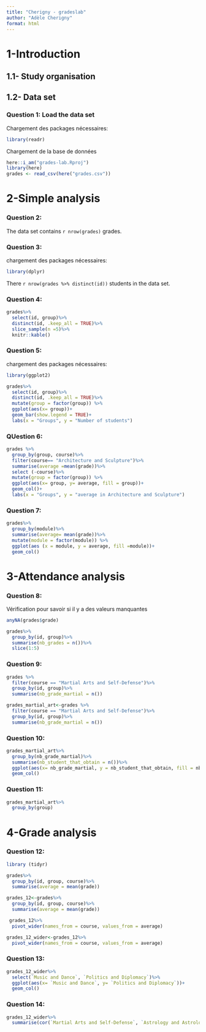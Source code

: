 ```yaml
---
title: "Cherigny - gradeslab"
author: "Adèle Cherigny"
format: html
---
```


# 1-Introduction
## 1.1- Study organisation
## 1.2- Data set
### Question 1: Load the data set
Chargement des packages nécessaires: 
```r
library(readr)
```

Chargement de la base de données
```r
here::i_am("grades-lab.Rproj")
library(here)
grades <- read_csv(here("grades.csv"))
```


# 2-Simple analysis
### Question 2:
The data set contains `r nrow(grades)` grades.

### Question 3: 
chargement des packages nécessaires:
```r
library(dplyr)
```
There `r nrow(grades %>% distinct(id))` students in the data set.

### Question 4: 
```r
grades%>%
  select(id, group)%>%
  distinct(id, .keep_all = TRUE)%>%
  slice_sample(n =5)%>%
  knitr::kable()
```
### Question 5:
chargement des packages nécessaires:
```r
library(ggplot2)
```

```r
grades%>%
  select(id, group)%>%
  distinct(id, .keep_all = TRUE)%>%
  mutate(group = factor(group)) %>%
  ggplot(aes(x= group))+
  geom_bar(show.legend = TRUE)+
  labs(x = "Groups", y = "Number of students")
```
 
### QUestion 6: 
```r
grades %>%
  group_by(group, course)%>%
  filter(course== "Architecture and Sculpture")%>%
  summarise(average =mean(grade))%>%
  select (-course)%>% 
  mutate(group = factor(group)) %>%
  ggplot(aes(x= group, y= average, fill = group))+
  geom_col()+
  labs(x = "Groups", y = "average in Architecture and Sculpture")
```

### Question 7:
```r
grades%>%
  group_by(module)%>%
  summarise(average= mean(grade))%>%
  mutate(module = factor(module)) %>%
  ggplot(aes (x = module, y = average, fill =module))+
  geom_col()
```
# 3-Attendance analysis
### Question 8: 
Vérification pour savoir si il y a des valeurs manquantes 
```r
anyNA(grades$grade)
```
```r
grades%>%
  group_by(id, group)%>%
  summarise(nb_grades = n())%>%
  slice(1:5)
```
 

### Question 9:
```r
grades %>%
  filter(course == "Martial Arts and Self-Defense")%>%
  group_by(id, group)%>%
  summarise(nb_grade_martial = n())
```

```r
grades_martial_art<-grades %>%
  filter(course == "Martial Arts and Self-Defense")%>%
  group_by(id, group)%>%
  summarise(nb_grade_martial = n())
```


### Question 10:
```r
grades_martial_art%>%
  group_by(nb_grade_martial)%>%
  summarise(nb_student_that_obtain = n())%>%
  ggplot(aes(x= nb_grade_martial, y = nb_student_that_obtain, fill = nb_grade_martial))+
  geom_col()
```

### Question 11:
```r
grades_martial_art%>%
  group_by(group)
```



# 4-Grade analysis
### Question 12: 


```r
library (tidyr)
```
```r
grades%>%
  group_by(id, group, course)%>%
  summarise(average = mean(grade))
```

```r
grades_12<-grades%>%
  group_by(id, group, course)%>%
  summarise(average = mean(grade)) 
```

```r
 grades_12%>%
  pivot_wider(names_from = course, values_from = average)
```


```r
grades_12_wider<-grades_12%>%
  pivot_wider(names_from = course, values_from = average) 
```

### Question 13: 
```r
grades_12_wider%>%
  select(`Music and Dance`, `Politics and Diplomacy`)%>%
  ggplot(aes(x= `Music and Dance`, y= `Politics and Diplomacy`))+
  geom_col()
```

### Question 14: 
```r
grades_12_wider%>%
  summarise(cor(`Martial Arts and Self-Defense`, `Astrology and Astrology`))
```







